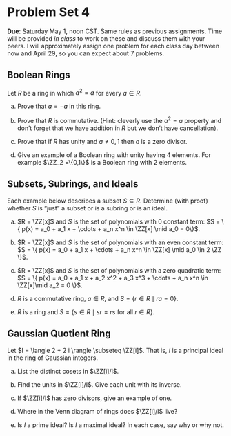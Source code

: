 # Problem Set 4


**Due**: Saturday May 1, noon CST.  Same rules as previous assignments. Time will be provided *in class* to work on these and discuss them with your peers. I will approximately assign one problem for each class day between now and April 29, so you can expect about 7 problems. 

## Boolean Rings

Let $R$ be a ring in which $a^2 = a$ for every $a \in R.$

a. Prove that $a = -a$ in this ring.

b. Prove that $R$ is commutative. (Hint: cleverly use the $a^2 = a$ property and don't forget that we have addition in $R$ but we don't have cancellation).

c. Prove that if $R$ has unity and $a \not= 0,1$ then $a$ is a zero divisor.

d. Give an example of a Boolean ring with unity having 4 elements. For example $\ZZ_2 =\{0,1\}$ is a Boolean ring with 2 elements.

## Subsets, Subrings, and Ideals

Each example below describes a subset $S \subseteq R$. Determine (with proof) whether $S$ is "just" a subset or is a subring or is an ideal. 

a. $R = \ZZ[x]$ and $S$ is the set of polynomials with 0 constant term: $S = \{ p(x) = a_0 + a_1 x + \cdots + a_n x^n \in \ZZ[x] \mid a_0 = 0\}$.

b. $R = \ZZ[x]$ and $S$ is the set of polynomials with an even constant term: $S = \{ p(x) = a_0 + a_1 x + \cdots + a_n x^n \in \ZZ[x] \mid a_0 \in 2 \ZZ \}$.

c. $R = \ZZ[x]$ and $S$ is the set of polynomials with a zero quadratic term: $S = \{ p(x) = a_0 + a_1 x + a_2 x^2 + a_3 x^3 + \cdots + a_n x^n \in \ZZ[x]\mid a_2 = 0 \}$.

d. $R$ is a commutative ring, $a \in R$, and $S = \{ r \in R \mid r a = 0 \}$.

e. $R$ is a ring and $S = \{ s \in R \mid s r = r s \text{ for all } r \in R\}$.

## Gaussian Quotient Ring

Let $I = \langle 2 + 2 i \rangle \subseteq \ZZ[i]$. That is, $I$ is a principal ideal in the ring of Gaussian integers. 

a. List the distinct cosets in $\ZZ[i]/I$. 

b. Find the units in $\ZZ[i]/I$. Give each unit with its inverse.

c. If $\ZZ[i]/I$ has zero divisors, give an example of one.

d. Where in the Venn diagram of rings does $\ZZ[i]/I$ live?

e. Is $I$ a prime ideal? Is $I$ a maximal ideal? In each case, say why or why not.


